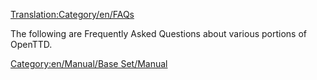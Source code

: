 [[Translation:Category/en/FAQs]]


The following are Frequently Asked Questions about various portions of OpenTTD.

{{en/Catmore}}

[[Category:en/Manual/Base Set/Manual]]
